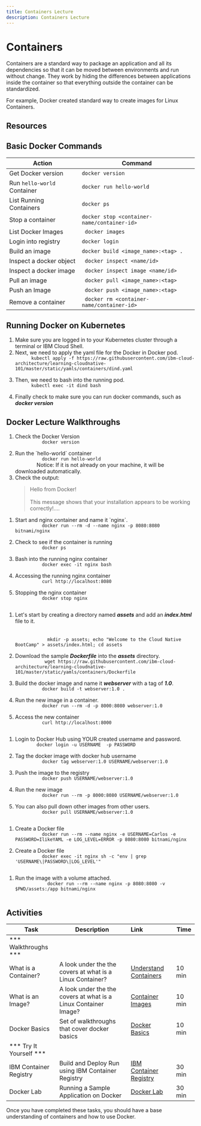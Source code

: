 ```yaml
---
title: Containers Lecture
description: Containers Lecture
---
```


# Containers

Containers are a standard way to package an application and all its dependencies so that it can be moved between environments and run without change. They work by hiding the differences between applications inside the container so that everything outside the container can be standardized.

For example, Docker created standard way to create images for Linux Containers.

## Resources

<MiniCard title="Container Basics Presentation" href="/slides/02-Containers-Basics.pdf">
</MiniCard>

## Basic Docker Commands

| Action   	| Command   |
|-------	|------------	|
| Get Docker version   | ` docker version ` |
| Run `hello-world` Container  	| ` docker run hello-world ` |
| List Running Containers  	| ```docker ps``` |
| Stop a container 	| `docker stop <container-name/container-id>`   |
| List Docker Images	| ` docker images` |
| Login into registry 	| `docker login` |
| Build an image 	| ` docker build <image_name>:<tag> . `   |
| Inspect a docker object 	| ` docker inspect <name/id>`   |
| Inspect a docker image 	| ` docker inspect image <name/id>`   |
| Pull an image 	| ` docker pull <image_name>:<tag>`   |
| Push an Image 	| ` docker push <image_name>:<tag>`  |	
| Remove a container  	| ` docker rm <container-name/container-id>` |


## Running Docker on Kubernetes

<ol>
  <li>
    Make sure you are logged in to your Kubernetes cluster through a terminal or IBM Cloud Shell.
  </li>
  
  <li>
    Next, we need to apply the yaml file for the Docker in Docker pod.
    <code>
      kubectl apply -f https://raw.githubusercontent.com/ibm-cloud-architecture/learning-cloudnative-101/master/static/yamls/containers/dind.yaml
    </code>
  </li>
  
  <li>
    Then, we need to bash into the running pod.
    <code>
      kubectl exec -it dind bash
    </code>
  </li>
  
  <li>
    Finally check to make sure you can run docker commands, such as <strong><em>docker version</em></strong>
  </li>
</ol>

## Docker Lecture Walkthroughs

<Accordion>
  <AccordionItem title="Verify Docker Installation">
    <ol>
      <li>
        Check the Docker Version
        <code>
          docker version
        </code>
      </li> 
      <li>
        Run the `hello-world` container         
        <code>
          docker run hello-world 
        </code>
        <InlineNotification>
          Notice: If it is not already on your machine, it will be downloaded automatically.
        </InlineNotification>
      </li> 
      <li>
        Check the output:
        <blockquote>
        Hello from Docker! <br></br>
        This message shows that your installation appears to be working correctly!....
        </blockquote>
      </li> 
    </ol>
  </AccordionItem>
  <AccordionItem title="Running a Basic Container">  
    <ol>
      <li>
        Start and nginx container and name it `nginx`.
        <code>
          docker run --rm -d --name nginx -p 8080:8080 bitnami/nginx 
        </code>
      </li>
      <li>
        Check to see if the container is running
        <code>
          docker ps
        </code>
      </li>
      <li>
        Bash into the running nginx container
        <code>
          docker exec -it nginx bash
        </code>
      </li>
      <li>
        Accessing the running nginx container
        <code>
          curl http://localhost:8080
        </code>
      </li>
      <li>
        Stopping the nginx container
        <code>
          docker stop nginx
        </code>
      </li>
    </ol>
  </AccordionItem>
  <AccordionItem title="Building and Running a Docker Image">
    <ol>
      <li>
       Let's start by creating a directory named <strong><em>assets</em></strong> and add an <strong><em>index.html</em></strong> file to it. <br></br>     
          <code>
            mkdir -p assets; echo "Welcome to the Cloud Native BootCamp" > assets/index.html; cd assets
          </code>
      </li>
      <li>
        Download the sample <strong><em>Dockerfile</em></strong> into the <strong><em>assets</em></strong> directory.
          <code>
           wget https://raw.githubusercontent.com/ibm-cloud-architecture/learning-cloudnative-101/master/static/yamls/containers/Dockerfile
          </code>
      </li>
      <li>
        Build the docker image and name it <strong><em>webserver</em></strong> with a tag of <strong><em>1.0</em></strong>.
        <code>
          docker build -t webserver:1.0 .
        </code>
      </li>
      <li>
        Run the new image in a container.
        <code>
          docker run --rm -d -p 8000:8080 webserver:1.0
        </code>
      </li>
      <li>
        Access the new container
        <code>
          curl http://localhost:8000
        </code>
      </li>
    </ol>
  </AccordionItem>
  <AccordionItem title="Pushing to a Container Registry">  
    <ol>
      <li>
        Login to Docker Hub using YOUR created username and password.        
        <code>
        docker login -u USERNAME  -p PASSWORD
        </code>
      </li>
      <li>
        Tag the docker image with docker hub username 
        <code>
          docker tag webserver:1.0 USERNAME/webserver:1.0
        </code>
      </li>
       <li>
        Push the image to the registry
        <code>
          docker push USERNAME/webserver:1.0
        </code>
      </li>
      <li>
        Run the new image
        <code>
          docker run --rm -p 8000:8080 USERNAME/webserver:1.0
        </code>
      </li>
      <li>
        You can also pull down other images from other users.
        <code>
          docker pull USERNAME/webserver:1.0
        </code>
      </li>
    </ol>
  </AccordionItem>
  <AccordionItem title="Adding Environment Variables for your Container.">  
    <ol>
      <li>
        Create a Docker file          
        <code>
          docker run --rm --name nginx -e USERNAME=Carlos -e PASSWORD=IlikeYAML -e LOG_LEVEL=ERROR -p 8080:8080 bitnami/nginx
        </code>
      </li>
      <li>
        Create a Docker file          
        <code>
          docker exec -it nginx sh -c "env | grep 'USERNAME\|PASSWORD\|LOG_LEVEL'"
        </code>
      </li>
    </ol>
  </AccordionItem>
    <AccordionItem title="Running a Container with a Mounted Volume">  
      <ol>
        <li>
          Run the image with a volume attached.
          <code>
            docker run --rm --name nginx -p 8080:8080 -v $PWD/assets:/app bitnami/nginx
          </code>
        </li>
      </ol>
  </AccordionItem>
</Accordion>


## Activities

| Task                            | Description         | Link        | Time    |
| --------------------------------| ------------------  |:----------- |---------|
| *** Walkthroughs ***                         |         |         |     |
| What is a Container? | A look under the the covers at what is a Linux Container? | <a href="https://www.katacoda.com/courses/container-runtimes/what-is-a-container" target="_blank">Understand Containers</a> | 10 min |
| What is an Image? | A look under the the covers at what is a Linux Container Image? | <a href="https://www.katacoda.com/courses/container-runtimes/what-is-a-container-image" target="_blank">Container Images</a> | 10 min |
| Docker Basics | Set of walkthroughs that cover docker basics | <a href="https://www.katacoda.com/courses/docker" target="_blank">Docker Basics</a> | 10 min |
| *** Try It Yourself ***                         |         |         |     |
| IBM Container Registry | Build and Deploy Run using IBM Container Registry  | [IBM Container Registry](./activities/ibmcloud-cr) | 30 min |
| Docker Lab | Running a Sample Application on Docker | [Docker Lab](./activities/) | 30 min |


Once you have completed these tasks, you should have a base understanding of containers and how to use Docker.
